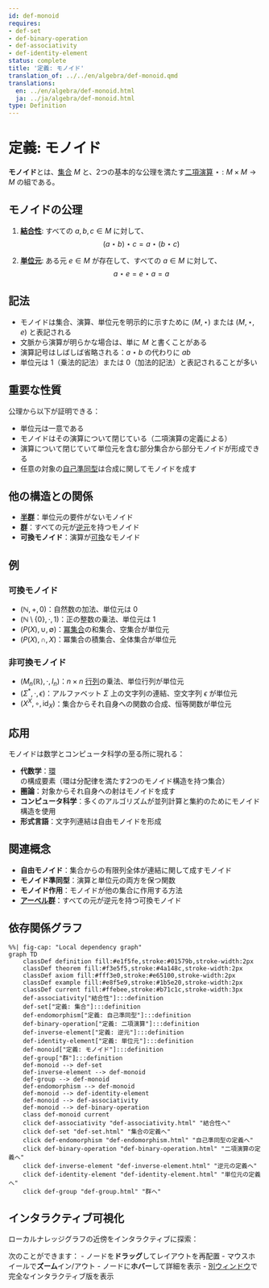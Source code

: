 ```yaml
---
id: def-monoid
requires:
- def-set
- def-binary-operation
- def-associativity
- def-identity-element
status: complete
title: '定義: モノイド'
translation_of: ../../en/algebra/def-monoid.qmd
translations:
  en: ../en/algebra/def-monoid.html
  ja: ../ja/algebra/def-monoid.html
type: Definition
---
```


# 定義: モノイド {#def-monoid}

**モノイド**とは、[集合](../logic-set-theory/def-set.qmd) $M$ と、2つの基本的な公理を満たす[二項演算](def-binary-operation.qmd) $\star: M \times M \to M$ の組である。

## モノイドの公理

1. **[結合性](def-associativity.qmd)**: すべての $a, b, c \in M$ に対して、
   $$(a \star b) \star c = a \star (b \star c)$$

2. **[単位元](def-identity-element.qmd)**: ある元 $e \in M$ が存在して、すべての $a \in M$ に対して、
   $$a \star e = e \star a = a$$

## 記法

- モノイドは集合、演算、単位元を明示的に示すために $(M, \star)$ または $(M, \star, e)$ と表記される
- 文脈から演算が明らかな場合は、単に $M$ と書くことがある
- 演算記号はしばしば省略される：$a \star b$ の代わりに $ab$
- 単位元は $1$（乗法的記法）または $0$（加法的記法）と表記されることが多い

## 重要な性質

公理から以下が証明できる：

- 単位元は一意である
- モノイドはその演算について閉じている（二項演算の定義による）
- 演算について閉じていて単位元を含む部分集合から部分モノイドが形成できる
- 任意の対象の[自己準同型](def-endomorphism.qmd)は合成に関してモノイドを成す

## 他の構造との関係

- **[半群](def-semigroup.qmd)**：単位元の要件がないモノイド
- **[群](def-group.qmd)**：すべての元が[逆元](def-inverse-element.qmd)を持つモノイド
- **可換モノイド**：演算が[可換](def-commutativity.qmd)なモノイド

## 例

### 可換モノイド
- $(\mathbb{N}, +, 0)$：自然数の加法、単位元は 0
- $(\mathbb{N}\setminus\{0\}, \cdot, 1)$：正の整数の乗法、単位元は 1
- $(P(X), \cup, \emptyset)$：[冪集合](../logic-set-theory/def-power-set.qmd)の和集合、空集合が単位元
- $(P(X), \cap, X)$：冪集合の積集合、全体集合が単位元

### 非可換モノイド
- $(M_n(\mathbb{R}), \cdot, I_n)$：$n \times n$ [行列](def-matrix.qmd)の乗法、単位行列が単位元
- $(\Sigma^*, \cdot, \epsilon)$：アルファベット $\Sigma$ 上の文字列の連結、空文字列 $\epsilon$ が単位元
- $(X^X, \circ, \text{id}_X)$：集合からそれ自身への関数の合成、恒等関数が単位元

## 応用

モノイドは数学とコンピュータ科学の至る所に現れる：

- **代数学**：[環](def-ring.qmd)の構成要素（環は分配律を満たす2つのモノイド構造を持つ集合）
- **圏論**：対象からそれ自身への射はモノイドを成す
- **コンピュータ科学**：多くのアルゴリズムが並列計算と集約のためにモノイド構造を使用
- **形式言語**：文字列連結は自由モノイドを形成

## 関連概念

- **自由モノイド**：集合からの有限列全体が連結に関して成すモノイド
- **モノイド準同型**：演算と単位元の両方を保つ関数
- **モノイド作用**：モノイドが他の集合に作用する方法
- **[アーベル群](def-abelian-group.qmd)**：すべての元が逆元を持つ可換モノイド

## 依存関係グラフ

```mermaid
%%| fig-cap: "Local dependency graph"
graph TD
    classDef definition fill:#e1f5fe,stroke:#01579b,stroke-width:2px
    classDef theorem fill:#f3e5f5,stroke:#4a148c,stroke-width:2px
    classDef axiom fill:#fff3e0,stroke:#e65100,stroke-width:2px
    classDef example fill:#e8f5e9,stroke:#1b5e20,stroke-width:2px
    classDef current fill:#ffebee,stroke:#b71c1c,stroke-width:3px
    def-associativity["結合性"]:::definition
    def-set["定義: 集合"]:::definition
    def-endomorphism["定義: 自己準同型"]:::definition
    def-binary-operation["定義: 二項演算"]:::definition
    def-inverse-element["定義: 逆元"]:::definition
    def-identity-element["定義: 単位元"]:::definition
    def-monoid["定義: モノイド"]:::definition
    def-group["群"]:::definition
    def-monoid --> def-set
    def-inverse-element --> def-monoid
    def-group --> def-monoid
    def-endomorphism --> def-monoid
    def-monoid --> def-identity-element
    def-monoid --> def-associativity
    def-monoid --> def-binary-operation
    class def-monoid current
    click def-associativity "def-associativity.html" "結合性へ"
    click def-set "def-set.html" "集合の定義へ"
    click def-endomorphism "def-endomorphism.html" "自己準同型の定義へ"
    click def-binary-operation "def-binary-operation.html" "二項演算の定義へ"
    click def-inverse-element "def-inverse-element.html" "逆元の定義へ"
    click def-identity-element "def-identity-element.html" "単位元の定義へ"
    click def-group "def-group.html" "群へ"
```

## インタラクティブ可視化

ローカルナレッジグラフの近傍をインタラクティブに探索：

::: {.graph-viz data-id="def-monoid" data-width="700" data-height="500"}
:::

次のことができます：
- ノードを**ドラッグ**してレイアウトを再配置
- マウスホイールで**ズーム**イン/アウト
- ノードに**ホバー**して詳細を表示
- [別ウィンドウ](../../output/interactive/def-monoid.html){target="_blank"}で完全なインタラクティブ版を表示
